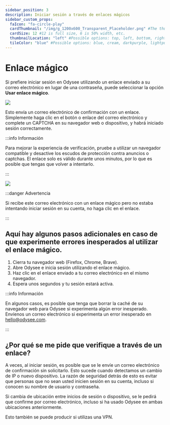 ---
sidebar_position: 3
description: Iniciar sesión a través de enlaces mágicos
sidebar_custom_props:
  faIcon: "fa-circle-play"
  cardThumbnail: "/img/g_1200x600_Transparent_Placeholder.png" #The thumbnail on the category card.
  cardSize: 12 #12 is full size, 6 is 50% width, etc.
  thumbnailLocation: "left" #Possible options: top, left, bottom, right, none
  tileColor: "blue" #Possible options: blue, cream, darkpurple, lightpurple, mauve, orange, pink, none
---

# Enlace mágico

Si prefiere iniciar sesión en Odysee utilizando un enlace enviado a su correo electrónico en lugar de una contraseña, puede seleccionar la opción **Usar enlace mágico**.

![](/img/es/image_20.png)

Esto envía un correo electrónico de confirmación con un enlace. Simplemente haga clic en el botón o enlace del correo electrónico y complete un CAPTCHA en su navegador web o dispositivo, y habrá iniciado sesión correctamente.

:::info Información

Para mejorar la experiencia de verificación, pruebe a utilizar un navegador compatible y desactive los escudos de protección contra anuncios o captchas. El enlace solo es válido durante unos minutos, por lo que es posible que tengas que volver a intentarlo.

:::

![](/img/es/image_21.png)

:::danger Advertencia

Si recibe este correo electrónico con un enlace mágico pero no estaba intentando iniciar sesión en su cuenta, no haga clic en el enlace.

:::

## Aquí hay algunos pasos adicionales en caso de que experimente errores inesperados al utilizar el enlace mágico.

1. Cierra tu navegador web (Firefox, Chrome, Brave).
2. Abre Odysee e inicia sesión utilizando el enlace mágico.
3. Haz clic en el enlace enviado a tu correo electrónico en el mismo navegador.
4. Espera unos segundos y tu sesión estará activa.

:::info Información

En algunos casos, es posible que tenga que borrar la caché de su navegador web para Odysee si experimenta algún error inesperado. Envíenos un correo electrónico si experimenta un error inesperado en hello@odysee.com.

:::

## ¿Por qué se me pide que verifique a través de un enlace?

A veces, al iniciar sesión, es posible que se le envíe un correo electrónico de confirmación sin solicitarlo. Esto sucede cuando detectamos un cambio de IP o nuevo dispositivo. La razón de seguridad detrás de esto es evitar que personas que no sean usted inicien sesión en su cuenta, incluso si conocen su nombre de usuario y contraseña.

Si cambia de ubicación entre inicios de sesión o dispositivo, se le pedirá que confirme por correo electrónico, incluso si ha usado Odysee en ambas ubicaciones anteriormente.

Esto también se puede producir si utilizas una VPN.